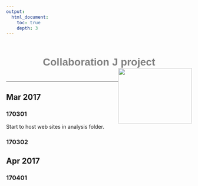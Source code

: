 ```yaml
---
output:
  html_document:
    toc: true
    depth: 3
---
```


<h1 style="color:grey;font-family:arial; position:relative; top:15px;text-align:center;">Collaboration J project<img src="website_materials/research_website_logo.png"  style="float:right;width:200px;height:150px;"></h1>
<br>

***


## Mar 2017

### 170301
Start to host web sites in analysis folder.

### 170302

## Apr 2017

### 170401